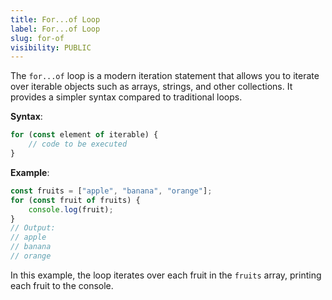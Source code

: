 ```yaml
---
title: For...of Loop
label: For...of Loop
slug: for-of
visibility: PUBLIC
---
```


The `for...of` loop is a modern iteration statement that allows you to iterate over iterable objects such as arrays, strings, and other collections. It provides a simpler syntax compared to traditional loops.

**Syntax**:
```js
for (const element of iterable) {
    // code to be executed
}
```

**Example**:
```js
const fruits = ["apple", "banana", "orange"];
for (const fruit of fruits) {
    console.log(fruit);
}
// Output: 
// apple
// banana
// orange
```
In this example, the loop iterates over each fruit in the `fruits` array, printing each fruit to the console.

